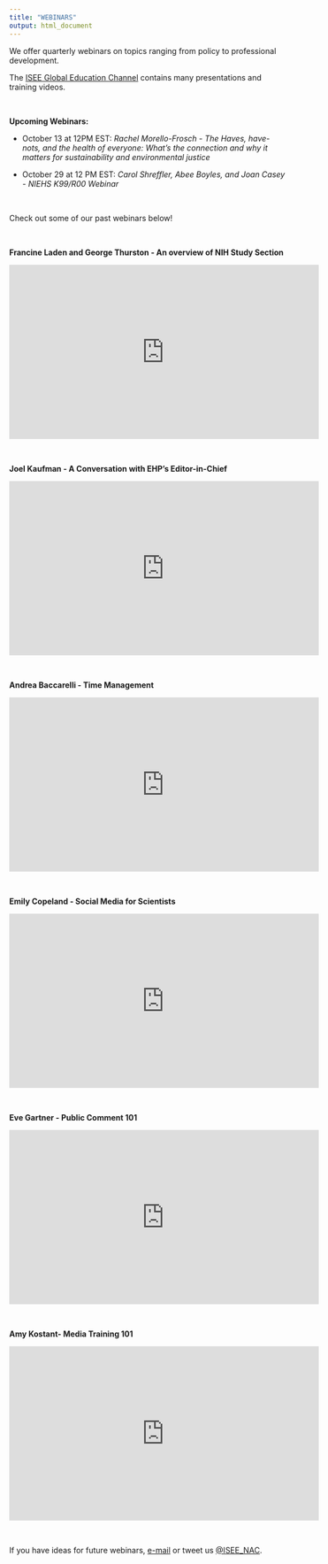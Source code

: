 ```yaml
---
title: "WEBINARS"
output: html_document
---
```


We offer quarterly webinars on topics ranging from policy to professional development.

The [ISEE Global Education Channel](https://www.youtube.com/channel/UCzW7ZAgwM-h0wWFEESbLlWA){target="_blank"} contains many presentations and training videos.

</br>

**Upcoming Webinars:**

* October 13 at 12PM EST: *Rachel Morello-Frosch - The Haves, have-nots, and the health of everyone: What's the connection and why it matters for sustainability and environmental justice*

* October 29 at 12 PM EST: *Carol Shreffler, Abee Boyles, and Joan Casey - NIEHS K99/R00 Webinar*

<br>

Check out some of our past webinars below!

</br>

**Francine Laden and George Thurston - An overview of NIH Study Section**

<iframe width="560" height="315" src="https://www.youtube.com/embed/Tn6cL7I7SpI" frameborder="0" allow="accelerometer; autoplay; clipboard-write; encrypted-media; gyroscope; picture-in-picture" allowfullscreen></iframe>

</br>


**Joel Kaufman - A Conversation with EHP's Editor-in-Chief**


<iframe width="560" height="315" src="https://www.youtube.com/embed/CxTrGCIzMLU" frameborder="0" allow="accelerometer; autoplay; encrypted-media; gyroscope; picture-in-picture" allowfullscreen></iframe>

</br>

**Andrea Baccarelli - Time Management**


<iframe width="560" height="315" src="https://www.youtube.com/embed/yDnxpaqO9s4" frameborder="0" allow="accelerometer; autoplay; encrypted-media; gyroscope; picture-in-picture" allowfullscreen></iframe>

</br>

**Emily Copeland - Social Media for Scientists**

<iframe width="560" height="315" src="https://www.youtube.com/embed/Fl0wVuxARf8" frameborder="0" allow="accelerometer; autoplay; encrypted-media; gyroscope; picture-in-picture" allowfullscreen></iframe>

</br>

**Eve Gartner - Public Comment 101**

<iframe width="560" height="315" src="https://www.youtube.com/embed/VhnUZrWzM9o" frameborder="0" allow="accelerometer; autoplay; encrypted-media; gyroscope; picture-in-picture" allowfullscreen></iframe>


</br>

**Amy Kostant- Media Training 101**

<iframe width="560" height="315" src="https://www.youtube.com/embed/xpExhVUa00U" frameborder="0" allow="accelerometer; autoplay; encrypted-media; gyroscope; picture-in-picture" allowfullscreen></iframe>


</br>


If you have ideas for future webinars, [e-mail](isee.northamerica@gmail.com) or tweet us [\@ISEE_NAC](https://twitter.com/isee_nac?lang=en){target="_blank"}.

</br>
